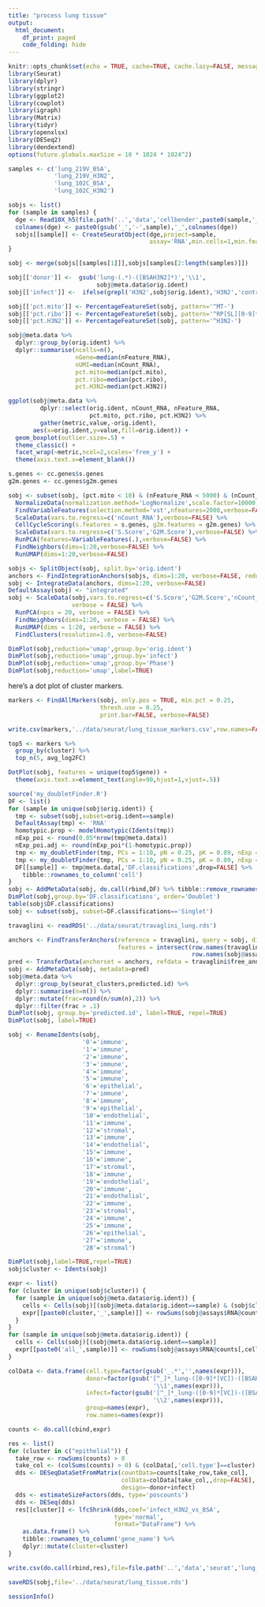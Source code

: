 ```yaml
---
title: "process lung tissue"
output: 
  html_document:
    df_print: paged
    code_folding: hide
---
```


```r
knitr::opts_chunk$set(echo = TRUE, cache=TRUE, cache.lazy=FALSE, message=FALSE, warning=FALSE)
library(Seurat)
library(dplyr)
library(stringr)
library(ggplot2)
library(cowplot)
library(igraph)
library(Matrix)
library(tidyr)
library(openxlsx)
library(DESeq2)
library(dendextend)
options(future.globals.maxSize = 10 * 1024 * 1024^2)
```

```r
samples <- c('lung_219V_BSA',
             'lung_219V_H3N2',
             'lung_102C_BSA',
             'lung_102C_H3N2')

sobjs <- list()
for (sample in samples) {
  dge <- Read10X_h5(file.path('..','data','cellbender',paste0(sample,'_filtered.h5')))
  colnames(dge) <- paste0(gsub('_','-',sample),'_',colnames(dge))
  sobjs[[sample]] <- CreateSeuratObject(dge,project=sample,
                                        assay='RNA',min.cells=1,min.features=500)
}

sobj <- merge(sobjs[[samples[1]]],sobjs[samples[2:length(samples)]])

sobj[['donor']] <-  gsub('lung-(.*)-([BSAH3N2]*)','\\1',
                         sobj@meta.data$orig.ident)
sobj[['infect']] <-  ifelse(grepl('H3N2',sobj$orig.ident),'H3N2','control')

sobj[['pct.mito']] <- PercentageFeatureSet(sobj, pattern='^MT-')
sobj[['pct.ribo']] <- PercentageFeatureSet(sobj, pattern='^RP[SL][0-9]*$')
sobj[['pct.H3N2']] <- PercentageFeatureSet(sobj, pattern='^H3N2-')
```

```r
sobj@meta.data %>%
  dplyr::group_by(orig.ident) %>%
  dplyr::summarise(ncells=n(),
                   nGene=median(nFeature_RNA),
                   nUMI=median(nCount_RNA),
                   pct.mito=median(pct.mito),
                   pct.ribo=median(pct.ribo),
                   pct.H3N2=median(pct.H3N2))
```

```r
ggplot(sobj@meta.data %>% 
         dplyr::select(orig.ident, nCount_RNA, nFeature_RNA, 
                       pct.mito, pct.ribo, pct.H3N2) %>%
         gather(metric,value,-orig.ident),
       aes(x=orig.ident,y=value,fill=orig.ident)) + 
  geom_boxplot(outlier.size=.5) + 
  theme_classic() +
  facet_wrap(~metric,ncol=2,scales='free_y') + 
  theme(axis.text.x=element_blank())
```

```r
s.genes <- cc.genes$s.genes
g2m.genes <- cc.genes$g2m.genes

sobj <- subset(sobj, (pct.mito < 10) & (nFeature_RNA < 5000) & (nCount_RNA < 25000)) %>%
  NormalizeData(normalization.method='LogNormalize',scale.factor=10000,verbose=FALSE) %>%
  FindVariableFeatures(selection.method='vst',nfeatures=2000,verbose=FALSE) %>%
  ScaleData(vars.to.regress=c('nCount_RNA'),verbose=FALSE) %>%
  CellCycleScoring(s.features = s.genes, g2m.features = g2m.genes) %>%
  ScaleData(vars.to.regress=c('S.Score','G2M.Score'),verbose=FALSE) %>%
  RunPCA(features=VariableFeatures(.),verbose=FALSE) %>%
  FindNeighbors(dims=1:20,verbose=FALSE) %>%
  RunUMAP(dims=1:20,verbose=FALSE)
```

```r
sobjs <- SplitObject(sobj, split.by='orig.ident')
anchors <- FindIntegrationAnchors(sobjs, dims=1:20, verbose=FALSE, reduction='rpca')
sobj <- IntegrateData(anchors, dims=1:20, verbose=FALSE)
DefaultAssay(sobj) <- "integrated"
sobj <- ScaleData(sobj,vars.to.regress=c('S.Score','G2M.Score','nCount_RNA','pct.mito'),
                  verbose = FALSE) %>%
  RunPCA(npcs = 20, verbose = FALSE) %>%
  FindNeighbors(dims=1:20, verbose = FALSE) %>%
  RunUMAP(dims = 1:20, verbose = FALSE) %>%
  FindClusters(resolution=1.0, verbose=FALSE)
```

```r
DimPlot(sobj,reduction='umap',group.by='orig.ident')
DimPlot(sobj,reduction='umap',group.by='infect')
DimPlot(sobj,reduction='umap',group.by='Phase')
DimPlot(sobj,reduction='umap',label=TRUE)
```

here's a dot plot of cluster markers.

```r
markers <- FindAllMarkers(sobj, only.pos = TRUE, min.pct = 0.25,
                          thresh.use = 0.25,
                          print.bar=FALSE, verbose=FALSE)

write.csv(markers,'../data/seurat/lung_tissue_markers.csv',row.names=FALSE)

top5 <- markers %>% 
  group_by(cluster) %>% 
  top_n(5, avg_log2FC)

DotPlot(sobj, features = unique(top5$gene)) + 
  theme(axis.text.x=element_text(angle=90,hjust=1,vjust=.5))
```

```r
source('my_doubletFinder.R')
DF <- list()
for (sample in unique(sobj$orig.ident)) {
  tmp <- subset(sobj,subset=orig.ident==sample)
  DefaultAssay(tmp) <- 'RNA'
  homotypic.prop <- modelHomotypic(Idents(tmp))
  nExp_poi <- round(0.05*nrow(tmp@meta.data)) 
  nExp_poi.adj <- round(nExp_poi*(1-homotypic.prop))
  tmp <- my_doubletFinder(tmp, PCs = 1:10, pN = 0.25, pK = 0.09, nExp = nExp_poi, reuse.pANN = FALSE)
  tmp <- my_doubletFinder(tmp, PCs = 1:10, pN = 0.25, pK = 0.09, nExp = nExp_poi.adj, reuse.pANN = "pANN")
  DF[[sample]] <- tmp@meta.data[,'DF.classifications',drop=FALSE] %>%
    tibble::rownames_to_column('cell')
}
sobj <- AddMetaData(sobj, do.call(rbind,DF) %>% tibble::remove_rownames() %>% tibble::column_to_rownames('cell'))
DimPlot(sobj,group.by='DF.classifications', order='Doublet')
table(sobj$DF.classifications)
sobj <- subset(sobj, subset=DF.classifications=='Singlet')
```

```r
travaglini <- readRDS('../data/seurat/travaglini_lung.rds')

anchors <- FindTransferAnchors(reference = travaglini, query = sobj, dims = 1:20,
                               features = intersect(row.names(travaglini@assays$RNA@scale.data),
                                                    row.names(sobj@assays$integrated@scale.data)))
pred <- TransferData(anchorset = anchors, refdata = travaglini$free_annotation, dims = 1:20)
sobj <- AddMetaData(sobj, metadata=pred)
sobj@meta.data %>%
  dplyr::group_by(seurat_clusters,predicted.id) %>%
  dplyr::summarise(n=n()) %>%
  dplyr::mutate(frac=round(n/sum(n),2)) %>%
  dplyr::filter(frac > .1)
DimPlot(sobj, group.by='predicted.id', label=TRUE, repel=TRUE)
DimPlot(sobj, label=TRUE)
```

```r
sobj <- RenameIdents(sobj, 
                     '0'='immune',
                     '1'='immune',
                     '2'='immune',
                     '3'='immune',
                     '4'='immune',
                     '5'='immune',
                     '6'='epithelial',
                     '7'='immune',
                     '8'='immune',
                     '9'='epithelial',
                     '10'='endothelial',
                     '11'='immune',
                     '12'='stromal',
                     '13'='immune',
                     '14'='endothelial',
                     '15'='immune',
                     '16'='immune',
                     '17'='stromal',
                     '18'='immune',
                     '19'='endothelial',
                     '20'='immune',
                     '21'='endothelial',
                     '22'='immune',
                     '23'='stromal',
                     '24'='immune',
                     '25'='immune',
                     '26'='epithelial',
                     '27'='immune',
                     '28'='stromal')

DimPlot(sobj,label=TRUE,repel=TRUE)
sobj$cluster <- Idents(sobj)
```

```r
expr <- list()
for (cluster in unique(sobj$cluster)) {
  for (sample in unique(sobj@meta.data$orig.ident)) {
    cells <- Cells(sobj)[(sobj@meta.data$orig.ident==sample) & (sobj$cluster==cluster)]
    expr[[paste0(cluster,'_',sample)]] <- rowSums(sobj@assays$RNA@counts[,cells,drop=FALSE])
  }
}
for (sample in unique(sobj@meta.data$orig.ident)) {
  cells <- Cells(sobj)[(sobj@meta.data$orig.ident==sample)]
  expr[[paste0('all_',sample)]] <- rowSums(sobj@assays$RNA@counts[,cells])
}

colData <- data.frame(cell.type=factor(gsub('_.*','',names(expr))),
                      donor=factor(gsub('[^_]*_lung-([0-9]*[VC])-([BSAH3N2]*)',
                                         '\\1',names(expr))),
                      infect=factor(gsub('[^_]*_lung-([0-9]*[VC])-([BSAH3N2]*)',
                                         '\\2',names(expr))),
                      group=names(expr),
                      row.names=names(expr))

counts <- do.call(cbind,expr)
```

```r
res <- list()
for (cluster in c("epithelial")) {
  take_row <- rowSums(counts) > 0
  take_col <- (colSums(counts) > 0) & (colData[,'cell.type']==cluster)
  dds <- DESeqDataSetFromMatrix(countData=counts[take_row,take_col],
                                colData=colData[take_col,,drop=FALSE],
                                design=~donor+infect)
  dds <- estimateSizeFactors(dds, type='poscounts')
  dds <- DESeq(dds)
  res[[cluster]] <- lfcShrink(dds,coef='infect_H3N2_vs_BSA',
                              type='normal',
                              format="DataFrame") %>%
    as.data.frame() %>%
    tibble::rownames_to_column('gene_name') %>%
    dplyr::mutate(cluster=cluster)
}

write.csv(do.call(rbind,res),file=file.path('..','data','seurat','lung_tissue_pseudobulk_DE.csv'))
```

```r
saveRDS(sobj,file='../data/seurat/lung_tissue.rds')
```

```r
sessionInfo()
```

